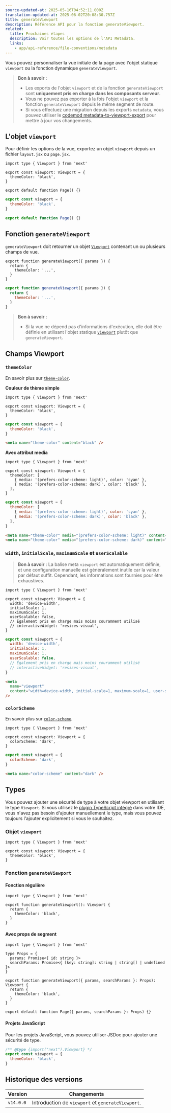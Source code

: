 ```yaml
---
source-updated-at: 2025-05-16T04:52:11.000Z
translation-updated-at: 2025-06-02T20:08:30.757Z
title: generateViewport
description: Référence API pour la fonction generateViewport.
related:
  title: Prochaines étapes
  description: Voir toutes les options de l'API Metadata.
  links:
    - app/api-reference/file-conventions/metadata
---
```


Vous pouvez personnaliser la vue initiale de la page avec l'objet statique `viewport` ou la fonction dynamique `generateViewport`.

> **Bon à savoir** :
>
> - Les exports de l'objet `viewport` et de la fonction `generateViewport` sont **uniquement pris en charge dans les composants serveur**.
> - Vous ne pouvez pas exporter à la fois l'objet `viewport` et la fonction `generateViewport` depuis le même segment de route.
> - Si vous effectuez une migration depuis les exports `metadata`, vous pouvez utiliser le [codemod metadata-to-viewport-export](/docs/app/guides/upgrading/codemods#metadata-to-viewport-export) pour mettre à jour vos changements.

## L'objet `viewport`

Pour définir les options de la vue, exportez un objet `viewport` depuis un fichier `layout.jsx` ou `page.jsx`.

```tsx filename="layout.tsx | page.tsx" switcher
import type { Viewport } from 'next'

export const viewport: Viewport = {
  themeColor: 'black',
}

export default function Page() {}
```

```jsx filename="layout.jsx | page.jsx" switcher
export const viewport = {
  themeColor: 'black',
}

export default function Page() {}
```

## Fonction `generateViewport`

`generateViewport` doit retourner un objet [`Viewport`](#champs-viewport) contenant un ou plusieurs champs de vue.

```tsx filename="layout.tsx | page.tsx" switcher
export function generateViewport({ params }) {
  return {
    themeColor: '...',
  }
}
```

```jsx filename="layout.js | page.js" switcher
export function generateViewport({ params }) {
  return {
    themeColor: '...',
  }
}
```

> **Bon à savoir** :
>
> - Si la vue ne dépend pas d'informations d'exécution, elle doit être définie en utilisant l'objet statique [`viewport`](#l-objet-viewport) plutôt que `generateViewport`.

## Champs Viewport

### `themeColor`

En savoir plus sur [`theme-color`](https://developer.mozilla.org/docs/Web/HTML/Element/meta/name/theme-color).

**Couleur de thème simple**

```tsx filename="layout.tsx | page.tsx" switcher
import type { Viewport } from 'next'

export const viewport: Viewport = {
  themeColor: 'black',
}
```

```jsx filename="layout.jsx | page.jsx" switcher
export const viewport = {
  themeColor: 'black',
}
```

```html filename="<head> output" hideLineNumbers
<meta name="theme-color" content="black" />
```

**Avec attribut media**

```tsx filename="layout.tsx | page.tsx" switcher
import type { Viewport } from 'next'

export const viewport: Viewport = {
  themeColor: [
    { media: '(prefers-color-scheme: light)', color: 'cyan' },
    { media: '(prefers-color-scheme: dark)', color: 'black' },
  ],
}
```

```jsx filename="layout.jsx | page.jsx" switcher
export const viewport = {
  themeColor: [
    { media: '(prefers-color-scheme: light)', color: 'cyan' },
    { media: '(prefers-color-scheme: dark)', color: 'black' },
  ],
}
```

```html filename="<head> output" hideLineNumbers
<meta name="theme-color" media="(prefers-color-scheme: light)" content="cyan" />
<meta name="theme-color" media="(prefers-color-scheme: dark)" content="black" />
```

### `width`, `initialScale`, `maximumScale` et `userScalable`

> **Bon à savoir** : La balise meta `viewport` est automatiquement définie, et une configuration manuelle est généralement inutile car la valeur par défaut suffit. Cependant, les informations sont fournies pour être exhaustives.

```tsx filename="layout.tsx | page.tsx" switcher
import type { Viewport } from 'next'

export const viewport: Viewport = {
  width: 'device-width',
  initialScale: 1,
  maximumScale: 1,
  userScalable: false,
  // Également pris en charge mais moins couramment utilisé
  // interactiveWidget: 'resizes-visual',
}
```

```jsx filename="layout.jsx | page.jsx" switcher
export const viewport = {
  width: 'device-width',
  initialScale: 1,
  maximumScale: 1,
  userScalable: false,
  // Également pris en charge mais moins couramment utilisé
  // interactiveWidget: 'resizes-visual',
}
```

```html filename="<head> output" hideLineNumbers
<meta
  name="viewport"
  content="width=device-width, initial-scale=1, maximum-scale=1, user-scalable=no"
/>
```

### `colorScheme`

En savoir plus sur [`color-scheme`](https://developer.mozilla.org/en-US/docs/Web/HTML/Element/meta/name#:~:text=color%2Dscheme%3A%20specifies,of%20the%20following%3A).

```tsx filename="layout.tsx | page.tsx" switcher
import type { Viewport } from 'next'

export const viewport: Viewport = {
  colorScheme: 'dark',
}
```

```jsx filename="layout.jsx | page.jsx" switcher
export const viewport = {
  colorScheme: 'dark',
}
```

```html filename="<head> output" hideLineNumbers
<meta name="color-scheme" content="dark" />
```

## Types

Vous pouvez ajouter une sécurité de type à votre objet viewport en utilisant le type `Viewport`. Si vous utilisez le [plugin TypeScript intégré](/docs/app/api-reference/config/typescript) dans votre IDE, vous n'avez pas besoin d'ajouter manuellement le type, mais vous pouvez toujours l'ajouter explicitement si vous le souhaitez.

### Objet `viewport`

```tsx
import type { Viewport } from 'next'

export const viewport: Viewport = {
  themeColor: 'black',
}
```

### Fonction `generateViewport`

#### Fonction régulière

```tsx
import type { Viewport } from 'next'

export function generateViewport(): Viewport {
  return {
    themeColor: 'black',
  }
}
```

#### Avec props de segment

```tsx
import type { Viewport } from 'next'

type Props = {
  params: Promise<{ id: string }>
  searchParams: Promise<{ [key: string]: string | string[] | undefined }>
}

export function generateViewport({ params, searchParams }: Props): Viewport {
  return {
    themeColor: 'black',
  }
}

export default function Page({ params, searchParams }: Props) {}
```

#### Projets JavaScript

Pour les projets JavaScript, vous pouvez utiliser JSDoc pour ajouter une sécurité de type.

```js
/** @type {import("next").Viewport} */
export const viewport = {
  themeColor: 'black',
}
```

## Historique des versions

| Version   | Changements                                       |
| --------- | ------------------------------------------------ |
| `v14.0.0` | Introduction de `viewport` et `generateViewport`. |